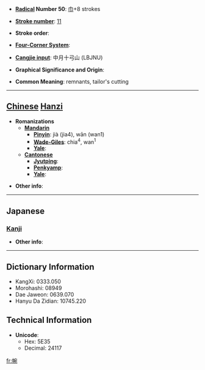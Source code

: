 * '''[[Wiktionary:Chinese radical index| Radical]] Number 50''': [[Wiktionary:Chinese radical index 巾|巾]]+8 strokes

* '''[[Wiktionary:Chinese total strokes index|Stroke number]]''': [[Wiktionary:Chinese total strokes index 11|11]]

* '''Stroke order''': 

* '''[[Wiktionary:Chinese four corner index|Four-Corner System]]''': 

* '''[[Wiktionary:Chinese Cangjie index|Cangjie input]]''': 中月十弓山 (LBJNU)

* '''Graphical Significance and Origin''': 

* '''Common Meaning''': remnants, tailor's cutting

----

== [[Chinese]] [[Hanzi]] ==

* '''Romanizations'''
** '''[[Mandarin]]'''
*** '''[[Pinyin]]''': jià (jia4), wān (wan1)
*** '''[[Wade-Giles]]''': chia<sup>4</sup>, wan<sup>1</sup>
*** '''[[Yale]]''': 
** '''[[Cantonese]]'''
*** '''[[Jyutping]]''':
*** '''[[Penkyamp]]''': 
*** '''[[Yale]]''': 

* '''Other info''': 

----

==Japanese==
===[[Kanji]]===
{{kanji|on readings=[[わん]] (wan), [[えん]] (en), [[おん]] (on)
|kun readings=[[たちあまりのきれ]] (tachiamarinokire)
}}

* '''Other info''':  

----

== Dictionary Information ==

* KangXi: 0333.050
* Morohashi: 08949
* Dae Jaweon: 0639.070
* Hanyu Da Zidian: 10745.220

== Technical Information ==

* '''Unicode''':
** Hex: 5E35
** Decimal: 24117

[[fr:帵]]